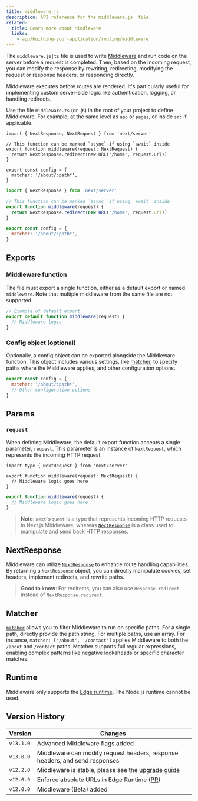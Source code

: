 ```yaml
---
title: middleware.js
description: API reference for the middleware.js  file.
related:
  title: Learn more about Middleware
  links:
    - app/building-your-application/routing/middleware
---
```


The `middleware.js|ts` file is used to write [Middleware](/docs/app/building-your-application/routing/middleware) and run code on the server before a request is completed. Then, based on the incoming request, you can modify the response by rewriting, redirecting, modifying the request or response headers, or responding directly.

Middleware executes before routes are rendered. It's particularly useful for implementing custom server-side logic like authentication, logging, or handling redirects.

Use the file `middleware.ts` (or .js) in the root of your project to define Middleware. For example, at the same level as `app` or `pages`, or inside `src` if applicable.

```tsx filename="middleware.ts" switcher
import { NextResponse, NextRequest } from 'next/server'

// This function can be marked `async` if using `await` inside
export function middleware(request: NextRequest) {
  return NextResponse.redirect(new URL('/home', request.url))
}

export const config = {
  matcher: '/about/:path*',
}
```

```js filename="middleware.js" switcher
import { NextResponse } from 'next/server'

// This function can be marked `async` if using `await` inside
export function middleware(request) {
  return NextResponse.redirect(new URL('/home', request.url))
}

export const config = {
  matcher: '/about/:path*',
}
```

## Exports

### Middleware function

The file must export a single function, either as a default export or named `middleware`. Note that multiple middleware from the same file are not supported.

```js
// Example of default export
export default function middleware(request) {
  // Middleware logic
}
```

### Config object (optional)

Optionally, a config object can be exported alongside the Middleware function. This object includes various settings, like [matcher](#matcher), to specify paths where the Middleware applies, and other configuration options.

```js
export const config = {
  matcher: '/about/:path*',
  // Other configuration options
}
```

## Params

### `request`

When defining Middleware, the default export function accepts a single parameter, `request`. This parameter is an instance of `NextRequest`, which represents the incoming HTTP request.

```tsx filename="middleware.ts" switcher
import type { NextRequest } from 'next/server'

export function middleware(request: NextRequest) {
  // Middleware logic goes here
}
```

```js filename="middleware.js" switcher
export function middleware(request) {
  // Middleware logic goes here
}
```

> **Note**:
> `NextRequest` is a type that represents incoming HTTP requests in Next.js Middleware, whereas [`NextResponse`](#nextresponse) is a class used to manipulate and send back HTTP responses.

## NextResponse

Middleware can utilize [`NextResponse`](/docs/app/building-your-application/routing/middleware#nextresponse) to enhance route handling capabilities. By returning a `NextResponse` object, you can directly manipulate cookies, set headers, implement redirects, and rewrite paths.

> **Good to know**: For redirects, you can also use `Response.redirect` instead of `NextResponse.redirect`.

## Matcher

[`matcher`](/docs/app/building-your-application/routing/middleware#matcher) allows you to filter Middleware to run on specific paths. For a single path, directly provide the path string. For multiple paths, use an array. For instance, `matcher: ['/about', '/contact']` applies Middleware to both the `/about` and `/contact` paths. Matcher supports full regular expressions, enabling complex patterns like negative lookaheads or specific character matches.

## Runtime

Middleware only supports the [Edge runtime](/docs/app/building-your-application/rendering/edge-and-nodejs-runtimes). The Node.js runtime cannot be used.

## Version History

| Version   | Changes                                                                                       |
| --------- | --------------------------------------------------------------------------------------------- |
| `v13.1.0` | Advanced Middleware flags added                                                               |
| `v13.0.0` | Middleware can modify request headers, response headers, and send responses                   |
| `v12.2.0` | Middleware is stable, please see the [upgrade guide](/docs/messages/middleware-upgrade-guide) |
| `v12.0.9` | Enforce absolute URLs in Edge Runtime ([PR](https://github.com/vercel/next.js/pull/33410))    |
| `v12.0.0` | Middleware (Beta) added                                                                       |

